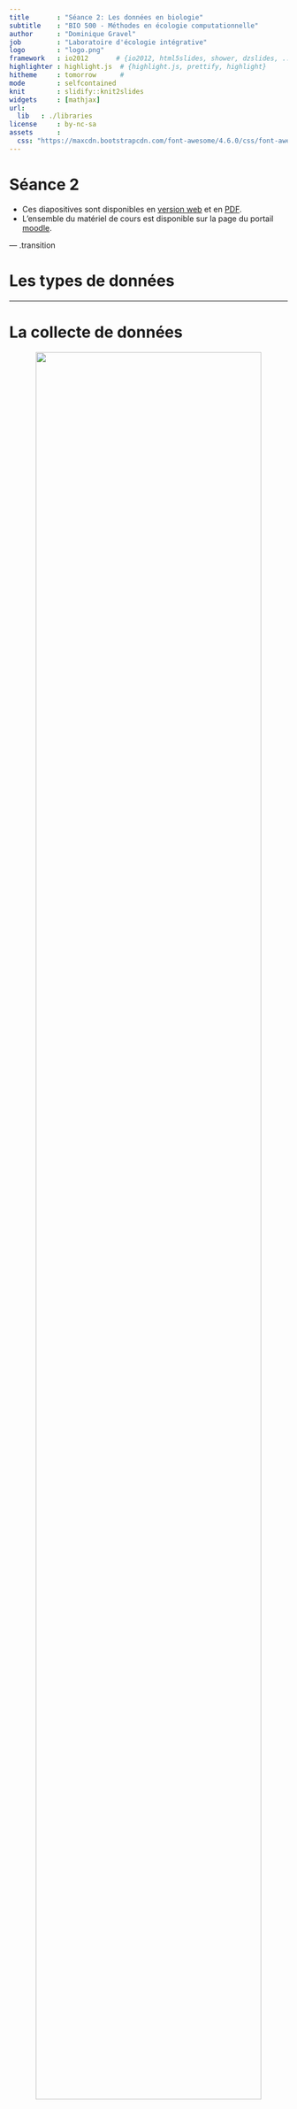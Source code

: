 ```yaml
---
title       : "Séance 2: Les données en biologie"
subtitle    : "BIO 500 - Méthodes en écologie computationnelle"
author      : "Dominique Gravel"
job         : "Laboratoire d'écologie intégrative"
logo        : "logo.png"
framework   : io2012       # {io2012, html5slides, shower, dzslides, ...}
highlighter : highlight.js  # {highlight.js, prettify, highlight}
hitheme     : tomorrow      #
mode        : selfcontained
knit        : slidify::knit2slides
widgets     : [mathjax]
url:
  lib   : ./libraries
license     : by-nc-sa
assets      :
  css: "https://maxcdn.bootstrapcdn.com/font-awesome/4.6.0/css/font-awesome.min.css"
---
```

# Séance 2

- Ces diapositives sont disponibles en [version web](https://econumuds.github.io/BIO500/cours1/) et en [PDF](./assets/pdf/S1-BIO500.pdf).
- L'ensemble du matériel de cours est disponible sur la page du portail [moodle](https://www.usherbrooke.ca/moodle2-cours/course/view.php?id=12188).

<!-- TODO 1: Mettre cours 2 en PDF -->
<!-- TODO 2: Changer le lien moodle -->

--- .transition

# Les types de données

---

# La collecte de données

<div style='text-align:center;'>
<img src="assets/img/flow_cours2.png" width="90%"></img>
</div>

---

# La collecte de données

## **En biométrie**, il éxiste plusieurs grandes familles de données:

1. Quantitative (variables continues)
2. Semi-quantitative (variables discrètes)
3. Qualitatives (variables de rang)

Le type de données collectées conditionne les analyses statistiques que l'on pourra réaliser sur les données.

<!-- ## Probléme - La structure des données est par conséquent déterminé par les analyses que l'on va réaliser. On est une étape plus loin dans notre cheminement (voir schéma précédent) -->


---

# La collecte de données en biologie

## Alors, qu'en est-il d'une donnée biologique ?



<!-- Présenter qu'est qu'une données biologiques, comme elle est représenté -->
<!-- Qu'est ce qui est représenté en ligne versus en colonne -->


<div style='text-align:center;'>
<img src="assets/img/data_cube_2n.png" width="100%"></img>
</div>


---

# La collecte de données en biologie

## Le problème de multi-dimensionnalité

<div style='text-align:center;'>
<img src="assets/img/data_cube_3n.png" width="100%"></img>
</div>


---

# La collecte de données en biologie

## Le problème de multi-dimensionnalité

<div style='text-align:center;'>
<img src="assets/img/data_cube_4n.png" width="100%"></img>
</div>

**Note:** Pour la prise de données de facteurs environnementaux (abiotiques), on retrouverait une forme de type 3n.

---

# La collecte de données en biologie

## **En biologie**, on classifie les données selon 4 dimensions/classes d'information:

1. Biotique/abiotique
2. Taxonomique
3. Temporelle
4. Spatial

Au cours des diapos suivantes, nous nous attarderons à la façon de stocker ces données selon la dimension abordée.


--- .transition

#  Les type de données


---

# Les données biotiques et abiotiques

TABLEAU DE DONNÉES AVEC LES 4 Types de données informatiques

---

# Les données biotiques et abiotiques

## **En informatique**, on distingue plusieurs types de données également:

1. Les entiers (`INTEGER`)
2. Les nombres réels (`DOUBLE`, `FLOAT`)
2. Les caractères (`CHAR`,`VARCHAR`)
3. Les dates (`DATE`)

---

# Les données temporelles

<!-- Voir Borer -->
<!-- Représentation en jour julien Annuelle -->


--- &twocol

# Les données taxonomiques

*Un exemple avec l'érable à sucre*


*** =left

**Selon vous quelle option est la meilleure?**

```r
library("knitr")
way <- c("Code spécifique à l'étude","Code du ministère","Genre et espèce","Nom vernaculaire")
ex <- c("ACSA","ERS","Acer saccharum","Érable à sucre")
df <- data.frame(Option=way,Exemple=ex)
kable(df,format="markdown")
```

*** =right


<div style='text-align:center;'>
<img src="assets/img/acsa.jpg" height="450px"></img>
</div>


--- &twocol

# Les données taxonomiques

*Un exemple avec l'érable à sucre*

*** =left

```r
library("knitr")
way <- c("1. Code spécifique à l'étude","2. Code du ministère","3. Genre et espèce","4. Nom vernaculaire","5. Numéro Taxonomique (TSN - ITIS)")
ex <- c("ACSA","ERS","Acer saccharum","Érable à sucre","28731")
df <- data.frame(Option=way,Exemple=ex)
kable(df,format="markdown")
```

*** =right

>- **Option 1:** Doit être associé à des métadonnées. Risque de perte du fichier attaché.

>- **Option 2:** Le genre et l'espèce peuvent changer à travers le temps.

>- **Option 3:** Le nom vernaculaire des espèces est le pire choix. Le nom vernaculaire est propre à un pays et peu changer même entre différentes régions géographiques.


--- &twocol

# Les données taxonomiques

*Un exemple avec l'érable à sucre*

*** =left

```r
library("knitr")
way <- c("Code spécifique à l'étude","Code du ministère","Genre et espèce","Nom vernaculaire","Numéro Taxonomique (TSN - ITIS)")
ex <- c("ACSA","ERS","Acer saccharum","Érable à sucre","28731")
df <- data.frame(Option=way,Exemple=ex)
kable(df,format="markdown")
```

*** =right


>- **Option 4:** Cette option couplé à l'option 3, est le meilleur choix.


---

# Les données taxonomiques

On privilégie généralement, l'utilisation de code espèce standardisé:

1. ITIS
2. VASCAN (Plantes vasculaires du Canada)
3. NCBI

**Avantage:** Chacune de ces institutions/infrastructures, nous permettent de valider et retirer l'ensemble de la classification taxonomique d'une espèce à partir de son code. Même si l'identifiant change (nouvelle classification), nous serons en mesure de trouver identifiant à partir de l'ancien.

Exemple: [https://www.itis.gov/servlet/SingleRpt/SingleRpt?search_topic=TSN&search_value=28731#null](https://www.itis.gov/servlet/SingleRpt/SingleRpt?search_topic=TSN&search_value=28731#null)

---


---

# Les données spatiales


---

# L'absence de données



--- .transition

#  Le format des données


---

# Choisir le bon type et format de données

Si l'on ne choisit pas le type de données approprié, cela aura diverses conséquences:

- Des problèmes de performance (ex. : il est plus rapide de faire une recherche sur un nombre que sur une chaîne de caractères)
- Un comportement contraire à celui attendu (ex. : trier sur un nombre stocké comme tel, ou sur un nombre stocké comme une chaîne de caractères ne donnera pas le même résultat)
- L'impossibilité d'utiliser des fonctionnalités propres à un type de données (ex. : stocker une date comme une chaîne de caractères vous prive des nombreuses fonctions temporelles disponibles).

<!-- Point supplémentaire pour les avancées: - Un gaspillage de mémoire (ex. : si vous stockez de toutes petites données dans une colonne faite pour stocker de grosses quantités de données) -->

---

# Finalement

Pourquoi prendre soin de ces données ?

Les 3 R.
C'est comme un livre, ca nous raconte l'histoire d'individu, d'une pop à un instant t à un endroit donné.
Sommes-nous capable de juger de la valeur de ces données?


<!-- ---

TRANSTION vers SQL

# La collecte de données

En biologie, la collecte de données se résume à un hypercube.


Comme nous le verrons plus tard cette multi-dimensionnalité complique notre tâche, car il est difficile de la représenter dans un tableau excel (n-2). -->
